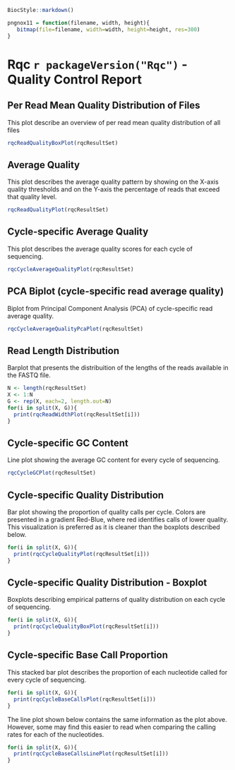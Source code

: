 ```r
BiocStyle::markdown()
```
```r
pngnox11 = function(filename, width, height){
   bitmap(file=filename, width=width, height=height, res=300)
}
```

# Rqc `r packageVersion("Rqc")` - Quality Control Report

## Per Read Mean Quality Distribution of Files
This plot describe an overview of per read mean quality distribution of all files
```r
rqcReadQualityBoxPlot(rqcResultSet)
```


## Average Quality
This plot describes the average quality pattern by showing on the
X-axis quality thresholds and on the Y-axis the percentage of reads
that exceed that quality level.
```r
rqcReadQualityPlot(rqcResultSet)
```

## Cycle-specific Average Quality
This plot describes the average quality scores for each cycle of sequencing.
```r
rqcCycleAverageQualityPlot(rqcResultSet)
```

## PCA Biplot (cycle-specific read average quality)
Biplot from Principal Component Analysis (PCA) of cycle-specific read average quality.
```r
rqcCycleAverageQualityPcaPlot(rqcResultSet)
```


## Read Length Distribution
Barplot that presents the distribuition of the lengths of the reads available in the FASTQ file.
```r
N <- length(rqcResultSet)
X <- 1:N
G <- rep(X, each=2, length.out=N)
for(i in split(X, G)){
  print(rqcReadWidthPlot(rqcResultSet[i]))
}
```

## Cycle-specific GC Content
Line plot showing the average GC content for every cycle of sequencing.
```r
rqcCycleGCPlot(rqcResultSet)
```

## Cycle-specific Quality Distribution
Bar plot showing the proportion of quality calls per cycle. Colors are
presented in a gradient Red-Blue, where red identifies calls of lower
quality. This visualization is preferred as it is cleaner than the
boxplots described below.
```r
for(i in split(X, G)){
  print(rqcCycleQualityPlot(rqcResultSet[i]))
}
```

## Cycle-specific Quality Distribution - Boxplot
Boxplots describing empirical patterns of quality distribution on each cycle of sequencing.
```r
for(i in split(X, G)){
  print(rqcCycleQualityBoxPlot(rqcResultSet[i]))
}
```

## Cycle-specific Base Call Proportion
This stacked bar plot describes the proportion of each nucleotide called for every cycle of sequencing.
```r
for(i in split(X, G)){
  print(rqcCycleBaseCallsPlot(rqcResultSet[i]))
}
```

The line plot shown below contains the same information as the plot
above. However, some may find this easier to read when comparing the
calling rates for each of the nucleotides.
```r
for(i in split(X, G)){
  print(rqcCycleBaseCallsLinePlot(rqcResultSet[i]))
}
```
